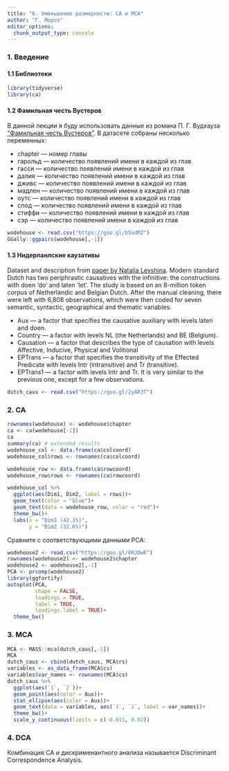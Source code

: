 ```yaml
---
title: "6. Уменьшение размерности: CA и MCA"
author: "Г. Мороз"
editor_options: 
  chunk_output_type: console
---
```


### 1. Введение

#### 1.1 Библиотеки
```r
library(tidyverse)
library(ca)
```

#### 1.2 Фамильная честь Вустеров
В данной лекции я буду использовать данные из романа П. Г. Вудхауза [“Фамильная честь Вустеров”](https://en.wikipedia.org/wiki/The_Code_of_the_Woosters). В датасете собраны несколько переменных:

* chapter --- номер главы
* гарольд --- количество появлений имени в каждой из глав
* гасси --- количество появлений имени в каждой из глав
* далия --- количество появлений имени в каждой из глав
* дживс --- количество появлений имени в каждой из глав
* мадлен --- количество появлений имени в каждой из глав
* оутс --- количество появлений имени в каждой из глав
* спод --- количество появлений имени в каждой из глав
* стиффи --- количество появлений имени в каждой из глав
* сэр --- количество появлений имени в каждой из глав

```r
wodehouse <- read.csv("https://goo.gl/bSxdMZ")
GGally::ggpairs(wodehouse[,-1])
```


#### 1.3 Нидерланлские каузативы
Dataset and description from [paper by Natalia Levshina](https://goo.gl/v6AmVj). Modern standard Dutch has two periphrastic causatives with the infinitive: the constructions with doen ‘do’ and laten ‘let’. The study is based on an 8-million token corpus of Netherlandic and Belgian Dutch. After the manual cleaning, there were left with 6,808 observations, which were then coded for seven semantic, syntactic, geographical and thematic variables.

* Aux --- a factor that specifies the causative auxiliary with levels laten and doen.
* Country --- a factor with levels NL (the Netherlands) and BE (Belgium).
* Causation --- a factor that describes the type of causation with levels Affective, Inducive, Physical and Volitional
* EPTrans --- a factor that specifies the transitivity of the Effected Predicate with levels Intr (intransitive) and Tr (transitive).
* EPTrans1 --- a factor with levels Intr and Tr. It is very similar to the previous one, except for a few observations.

```r
dutch_caus <- read.csv("https://goo.gl/2yAR3T")
```

### 2. CA

```r
rownames(wodehouse) <- wodehouse$chapter
ca <- ca(wodehouse[-1])
ca
summary(ca) # extended results
wodehouse_col <- data.frame(ca$colcoord)
wodehouse_col$rows <- rownames(ca$colcoord)

wodehouse_row <- data.frame(ca$rowcoord)
wodehouse_row$rows <- rownames(ca$rowcoord)

wodehouse_col %>% 
  ggplot(aes(Dim1, Dim2, label = rows))+
  geom_text(color = "blue")+
  geom_text(data = wodehouse_row, color = "red")+
  theme_bw()+
  labs(x = "Dim1 (42.1%)",
       y = "Dim2 (32.6%)")
```

Сравните с соответствующими данными PCA:

```r
wodehouse2 <- read.csv("https://goo.gl/8RJDwK")
rownames(wodehouse2) <- wodehouse2$chapter
wodehouse2 <- wodehouse2[,-1]
PCA <- prcomp(wodehouse2)
library(ggfortify)
autoplot(PCA,
         shape = FALSE,
         loadings = TRUE,
         label = TRUE,
         loadings.label = TRUE)+
  theme_bw()
```



### 3. MCA
```r
MCA <- MASS::mca(dutch_caus[,-1])
MCA
dutch_caus <- cbind(dutch_caus, MCA$rs)
variables <- as_data_frame(MCA$cs)
variables$var_names <- rownames(MCA$cs)
dutch_caus %>% 
  ggplot(aes(`1`, `2`))+
  geom_point(aes(color = Aux))+
  stat_ellipse(aes(color = Aux))+
  geom_text(data = variables, aes(`1`, `2`, label = var_names))+
  theme_bw()+
  scale_y_continuous(limits = c(-0.015, 0.02))
```

### 4. DCA
Комбинация CA и  дискрименантного анализа называется Discriminant Correspondence Analysis.

